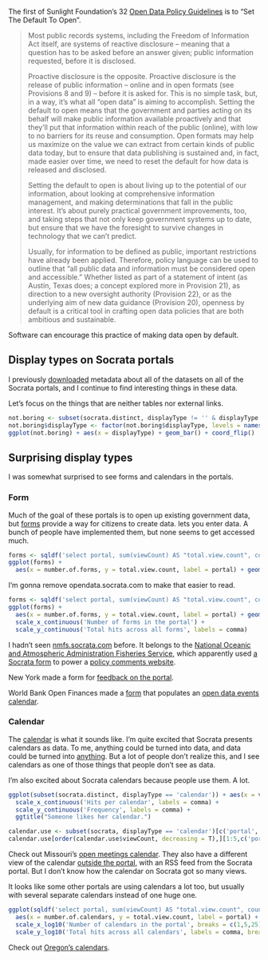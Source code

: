 The first of Sunlight Foundation's 32
[Open Data Policy Guidelines](http://sunlightfoundation.com/opendataguidelines/)
is to "Set The Default To Open".

> Most public records systems, including the Freedom of Information Act itself, are systems of reactive disclosure -- meaning that a question has to be asked before an answer given; public information requested, before it is disclosed.
>
> Proactive disclosure is the opposite. Proactive disclosure is the release of public information -- online and in open formats (see Provisions 8 and 9) -- before it is asked for. This is no simple task, but, in a way, it’s what all "open data" is aiming to accomplish. Setting the default to open means that the government and parties acting on its behalf will make public information available proactively and that they’ll put that information within reach of the public (online), with low to no barriers for its reuse and consumption. Open formats may help us maximize on the value we can extract from certain kinds of public data today, but to ensure that data publishing is sustained and, in fact, made easier over time, we need to reset the default for how data is released and disclosed.
>
> Setting the default to open is about living up to the potential of our information, about looking at comprehensive information management, and making determinations that fall in the public interest. It’s about purely practical government improvements, too, and taking steps that not only keep government systems up to date, but ensure that we have the foresight to survive changes in technology that we can’t predict.
>
> Usually, for information to be defined as public, important restrictions have already been applied. Therefore, policy language can be used to outline that "all public data and information must be considered open and accessible." Whether listed as part of a statement of intent (as Austin, Texas does; a concept explored more in Provision 21), as direction to a new oversight authority (Provision 22), or as the underlying aim of new data guidance (Provision 20), openness by default is a critical tool in crafting open data policies that are both ambitious and sustainable.

Software can encourage this practice of making data open by default.

## Display types on Socrata portals
I previously [downloaded](/!/socrata-summary) metadata about all of
the datasets on all of the Socrata portals, and I continue to find
interesting things in these data.

Let's focus on the things that are neither tables nor external links.

```r
not.boring <- subset(socrata.distinct, displayType != '' & displayType != 'table' & displayType != 'href' & displayType != 'blob')
not.boring$displayType <- factor(not.boring$displayType, levels = names(sort(table(not.boring$displayType), decreasing = T)))
ggplot(not.boring) + aes(x = displayType) + geom_bar() + coord_flip()
```

## Surprising display types
I was somewhat surprised to see forms and calendars in the portals.

### Form
Much of the goal of these portals is to open up existing government data, but
[forms](https://data.wa.gov/Economics/Broadband-Project-Data-Entry/38rz-krmg?) provide a way for citizens to create data.
lets you enter data. A bunch of people have implemented them, but none seems to get accessed much.

```r
forms <- sqldf('select portal, sum(viewCount) AS "total.view.count", count(*) AS "number.of.forms" FROM socrata where displayType = "form" group by portal')
ggplot(forms) +
  aes(x = number.of.forms, y = total.view.count, label = portal) + geom_text() +
```
I'm gonna remove opendata.socrata.com to make that easier to read.

```r
forms <- sqldf('select portal, sum(viewCount) AS "total.view.count", count(*) AS "number.of.forms" FROM socrata where displayType = "form" and portal != "opendata.socrata.com" group by portal')
ggplot(forms) +
  aes(x = number.of.forms, y = total.view.count, label = portal) + geom_text() +
  scale_x_continuous('Number of forms in the portal') +
  scale_y_continuous('Total hits across all forms', labels = comma)
```

I hadn't seen [nmfs.socrata.com](https://nmfs.socrata.com) before.
It belongs to the [National Oceanic and Atmospheric Administration Fisheries Service](http://www.nmfs.noaa.gov),
which apparently used [a Socrata form](https://nmfs.socrata.com/Government/2011-Aquaculture-Public-Comments-Form/u5id-8nqp) to power a
[policy comments website](http://www.nmfs.noaa.gov/aquaculture/policy2/).

New York made a form for [feedback on the portal](https://data.ny.gov/dataset/Give-Feedback/fq3e-q75i?).

World Bank Open Finances made a
[form](https://finances.worldbank.org/dataset/Global-Open-Data-Calendar-Entry-Form/qdbh-rfd3?)
that populates an
[open data events calendar](https://finances.worldbank.org/dataset/Global-Open-Data-Calendar/g4sx-dwxc).


### Calendar
The [calendar](https://data.oregon.gov/dataset/Public-Meetings-3-Month-View-/4775-yg3b?)
is what it sounds like. I'm quite excited that Socrata presents calendars as data.
To me, anything could be turned into data, and data could be turned into
[anything](http://csvsoundsystem.com). But a lot of people don't realize this,
and I see calendars as one of those things that people don't see as data.

I'm also excited about Socrata calendars because people use them. A lot.

```r
ggplot(subset(socrata.distinct, displayType == 'calendar')) + aes(x = viewCount) + geom_histogram() +
  scale_x_continuous('Hits per calendar', labels = comma) +
  scale_y_continuous('Frequency', labels = comma) +
  ggtitle("Someone likes her calendar.")
```

```r
calendar.use <- subset(socrata, displayType == 'calendar')[c('portal', 'id', 'viewCount')]
calendar.use[order(calendar.use$viewCount, decreasing = T),][1:5,c('portal', 'id', 'viewCount')]
```

Check out Missouri's [open meetings calendar](https://data.mo.gov/Government-Administration/Open-Meetings-Calendar/mahp-izvx?).
They also have a different view of the calendar [outside the portal](http://www.mo.gov/meetings/),
with an RSS feed from the Socrata portal. But I don't know how the calendar on Socrata got so many views.

It looks like some other portals are using calendars a lot too,
but usually with several separate calendars instead of one huge one.

```r
ggplot(sqldf('select portal, sum(viewCount) AS "total.view.count", count(*) AS "number.of.calendars" FROM "calendar.use" GROUP BY portal;')) +
  aes(x = number.of.calendars, y = total.view.count, label = portal) + geom_text() +
  scale_x_log10('Number of calendars in the portal', breaks = c(1,5,25)) +
  scale_y_log10('Total hits across all calendars', labels = comma, breaks = 10^(2:6))
```

Check out [Oregon's calendars](https://data.oregon.gov/browse?limitTo=calendars).

